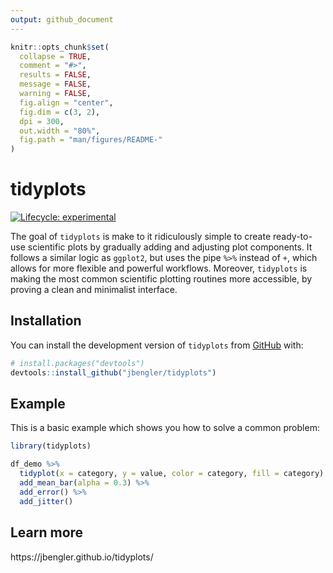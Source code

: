 ```yaml
---
output: github_document
---
```


<!-- README.md is generated from README.Rmd. Please edit that file -->

```r
knitr::opts_chunk$set(
  collapse = TRUE,
  comment = "#>",
  results = FALSE,
  message = FALSE,
  warning = FALSE,
  fig.align = "center",
  fig.dim = c(3, 2),
  dpi = 300,
  out.width = "80%",
  fig.path = "man/figures/README-"
)
```

# tidyplots

<!-- badges: start -->
[![Lifecycle: experimental](https://img.shields.io/badge/lifecycle-experimental-orange.svg)](https://www.tidyverse.org/lifecycle/#experimental)
<!-- badges: end -->

The goal of `tidyplots` is make to it ridiculously simple to create ready-to-use scientific plots by gradually adding and adjusting plot components. It follows a similar logic as `ggplot2`, but uses the pipe `%>%` instead of `+`, which allows for more flexible and powerful workflows. Moreover, `tidyplots` is making the most common scientific plotting routines more accessible, by proving a clean and minimalist interface.

## Installation

You can install the development version of `tidyplots` from [GitHub](https://github.com/) with:

``` r
# install.packages("devtools")
devtools::install_github("jbengler/tidyplots")
```

## Example

This is a basic example which shows you how to solve a common problem:

```r
library(tidyplots)

df_demo %>% 
  tidyplot(x = category, y = value, color = category, fill = category) %>% 
  add_mean_bar(alpha = 0.3) %>% 
  add_error() %>% 
  add_jitter()

```

## Learn more

https://jbengler.github.io/tidyplots/

